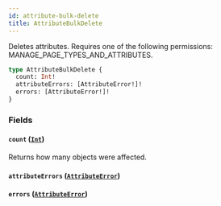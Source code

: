 ```yaml
---
id: attribute-bulk-delete
title: AttributeBulkDelete
---
```



Deletes attributes. Requires one of the following permissions: MANAGE_PAGE_TYPES_AND_ATTRIBUTES.

```graphql
type AttributeBulkDelete {
  count: Int!
  attributeErrors: [AttributeError!]!
  errors: [AttributeError!]!
}
```


### Fields

#### `count` ([`Int`](../../../developer/api-reference/scalars/int))

Returns how many objects were affected.


#### `attributeErrors` ([`AttributeError`](../../../developer/api-reference/objects/attribute-error))




#### `errors` ([`AttributeError`](../../../developer/api-reference/objects/attribute-error))






